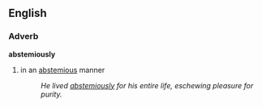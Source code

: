 ==English==
=== Adverb ===
'''abstemiously'''
# in an [[abstemious]] manner
#: ''He lived [[abstemiously]] for his entire life, eschewing pleasure for purity.''